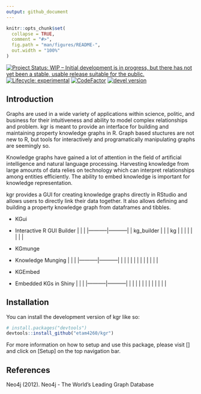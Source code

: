 ```yaml
---
output: github_document
---
```


<!-- README.md is generated from README.Rmd. Please edit that file -->

```r
knitr::opts_chunk$set(
  collapse = TRUE,
  comment = "#>",
  fig.path = "man/figures/README-",
  out.width = "100%"
)
```


<!-- badges: start -->
[![Project Status: WIP – Initial development is in progress, but there has not yet been a stable, usable release suitable for the public.](https://www.repostatus.org/badges/latest/wip.svg)](https://www.repostatus.org/#wip)
[![Lifecycle: experimental](https://img.shields.io/badge/lifecycle-experimental-orange.svg)](https://www.tidyverse.org/lifecycle/#experimental)
[![CodeFactor](https://www.codefactor.io/repository/github/etam4260/kgr/badge/main)](https://www.codefactor.io/repository/github/etam4260/kgr/overview/main)
[![devel version](https://img.shields.io/badge/devel%20version-0.1.0.9000-yellow)]()
<!-- badges: end -->

## Introduction

Graphs are used in a wide variety of applications within science,
politic, and business for their intuitiveness and ability to model complex 
relationships and problem. kgr is meant to provide an interface for building and 
maintaining property knowledge graphs in R. Graph based stuctures are not 
new to R, but tools for interactively and programatically manipulating 
graphs are seemingly so.

Knowledge graphs have gained a lot of attention in the field of artificial
intelligence and natural language processing. Harvesting knowledge from large 
amounts of data relies on technology which can interpret relationships among
entities efficiently. The ability to embed knowledge is important for
knowledge representation. 

kgr provides a GUI for creating knowledge graphs directly in RStudio and 
allows users to directly link their data together. It also allows
defining and building a property knowledge graph from dataframes and 
tibbles.


* KGui
- Interactive R GUI Builder 
|  | |
|-----------|-----------|
| kg_builder | |
| kg | |
| | |
| | |

* KGmunge
- Knowledge Munging
|  | |
|-----------|-----------|
| | |
| | |
| | |
| | |


* KGEmbed
- Embedded KGs in Shiny
|  | |
|-----------|-----------|
| | |
| | |
| | |
| | |


## Installation

You can install the development version of kgr like so:

``` r
# install.packages("devtools")
devtools::install_github("etam4260/kgr")
```

For more information on how to setup and use this package, please visit []
and click on [Setup] on the top navigation bar. 


## References

| Neo4j (2012). Neo4j - The World’s Leading Graph Database 
